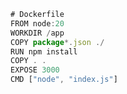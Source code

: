 <CodeGroup>

```js {{ title: "Node" }}
# Dockerfile
FROM node:20
WORKDIR /app
COPY package*.json ./
RUN npm install
COPY . .
EXPOSE 3000
CMD ["node", "index.js"]
```

```python {{ title: "Python" }}
```

```php {{ title: "PHP" }}
```

```ruby {{ title: "Ruby" }}
```

```go {{ title: "Go" }}
```

```rust {{ title: "Rust" }}
```

</CodeGroup>

